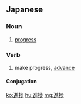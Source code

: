 ==Japanese==
{{ja-kanjitab|しん|ちょく|yomi=o}}

===Noun===
{{ja-noun|しんちょく}}

# [[progress]]

===Verb===
{{ja-verb-suru|しんちょく}}

# make progress, [[advance]]

====Conjugation====
{{ja-suru|しんちょく}}

[[ko:進捗]]
[[hu:進捗]]
[[mg:進捗]]